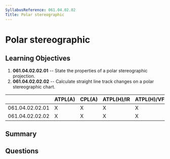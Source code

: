 ```yaml
---
SyllabusReference: 061.04.02.02
Title: Polar stereographic
---
```


# Polar stereographic

## Learning Objectives

1. **061.04.02.02.01** -- State the properties of a polar stereographic
   projection.
2. **061.04.02.02.02** -- Calculate straight line track changes on a polar
   stereographic chart.

|                 | ATPL(A) | CPL(A) | ATPL(H)/IR | ATPL(H)/VFR | CPL(H) | IR  | CBIR(A) |
| --------------- | ------- | ------ | ---------- | ----------- | ------ | --- | ------- |
| 061.04.02.02.01 | X       | X      | X          | X           | X      |     |         |
| 061.04.02.02.02 | X       | X      | X          | X           | X      |     |         |

## Summary

## Questions
